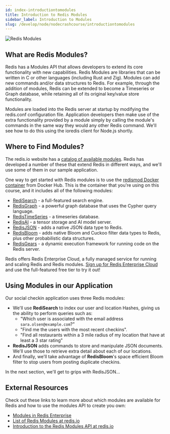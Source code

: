 ```yaml
---
id: index-introductiontomodules
title: Introduction to Redis Modules
sidebar_label: Introduction to Modules
slug: /develop/node/nodecrashcourse/introductiontomodules
---
```



![Redis Modules](images/redis_modules.png)

## What are Redis Modules?

Redis has a Modules API that allows developers to extend its core functionality with new capabilities. Redis Modules are libraries that can be written in C or other languages (including Rust and Zig).  Modules can add new commands and/or data structures to Redis.  For example, through the addition of modules, Redis can be extended to become a Timeseries or Graph database, while retaining all of its original key/value store functionality.

Modules are loaded into the Redis server at startup by modifying the redis.conf configuration file.  Application developers then make use of the extra functionality provided by a module simply by calling the module's commands in the same way they would any other Redis command.  We'll see how to do this using the ioredis client for Node.js shortly.

## Where to Find Modules?

The redis.io website has a [catalog of available modules](https://redis.io/modules).  Redis has developed a number of these that extend Redis in different ways, and we'll use some of them in our sample application.

One way to get started with Redis modules is to use the [redismod Docker container](https://registry.hub.docker.com/r/redislabs/redismod) from Docker Hub.  This is the container that you're using on this course, and it includes all of the following modules:

* [RediSearch](https://redisearch.io/) - a full-featured search engine.
* [RedisGraph](https://redisgraph.io/) - a powerful graph database that uses the Cypher query language.
* [RedisTimeSeries](https://redistimeseries.io/) - a timeseries database.
* [RedisAI](https://redisai.io/) - a tensor storage and AI model server.
* [RedisJSON](https://redisjson.io/) - adds a native JSON data type to Redis.
* [RedisBloom](https://redisbloom.io/) - adds native Bloom and Cuckoo filter data types to Redis, plus other probabilistic data structures.
* [RedisGears](https://redisgears.io/) - a dynamic execution framework for running code on the Redis server.

Redis offers Redis Enterprise Cloud, a fully managed service for running and scaling Redis and Redis modules.  [Sign up for Redis Enterprise Cloud](https://redis.com/try-free/) and use the full-featured free tier to try it out!

## Using Modules in our Application

Our social checkin application uses three Redis modules:

* We'll use **RediSearch** to index our user and location Hashes, giving us the ability to perform queries such as:
  * "Which user is associated with the email address `sara.olsen@example.com`?"
  * "Find me the users with the most recent checkins".
  * "Find all restaurants within a 3 mile radius of my location that have at least a 3 star rating"
* **RedisJSON** adds commands to store and manipulate JSON documents.  We'll use those to retrieve extra detail about each of our locations.
* And finally, we'll take advantage of **RedisBloom**'s space efficient Bloom filter to stop users from posting duplicate checkins.

In the next section, we'll get to grips with RedisJSON...

## External Resources

Check out these links to learn more about which modules are available for Redis and how to use the modules API to create you own:

* [Modules in Redis Enterprise](https://redis.com/redis-enterprise/modules/)
* [List of Redis Modules at redis.io](https://redis.io/modules)
* [Introduction to the Redis Modules API at redis.io](https://redis.io/topics/modules-intro)
